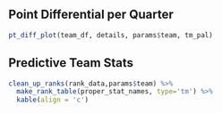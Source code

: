 
## Point Differential per Quarter

```r
pt_diff_plot(team_df, details, params$team, tm_pal) 
```

## Predictive Team Stats

```r
clean_up_ranks(rank_data,params$team) %>%
  make_rank_table(proper_stat_names, type='tm') %>%
  kable(align = 'c')
```